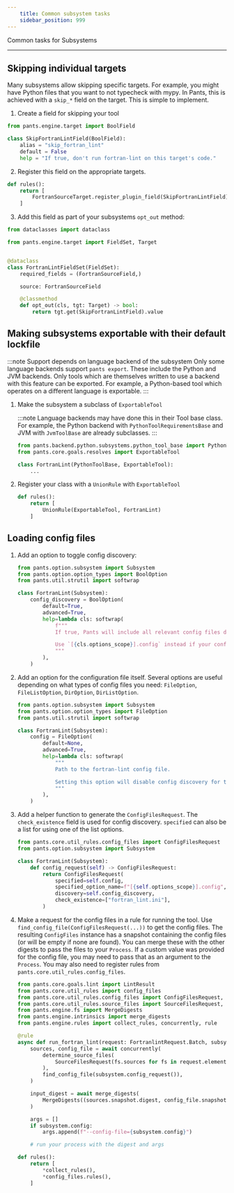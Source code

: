 ```yaml
---
    title: Common subsystem tasks
    sidebar_position: 999
---
```


Common tasks for Subsystems

---

## Skipping individual targets

Many subsystems allow skipping specific targets. For example, you might have Python files that you want to not typecheck with mypy. In Pants, this is achieved with a `skip_*` field on the target. This is simple to implement.

1. Create a field for skipping your tool

```python
from pants.engine.target import BoolField

class SkipFortranLintField(BoolField):
	alias = "skip_fortran_lint"
	default = False
	help = "If true, don't run fortran-lint on this target's code."
```

2. Register this field on the appropriate targets.

```python
def rules():
	return [
		FortranSourceTarget.register_plugin_field(SkipFortranLintField),
	]
```

3. Add this field as part of your subsystems `opt_out` method:

```python
from dataclasses import dataclass

from pants.engine.target import FieldSet, Target


@dataclass
class FortranLintFieldSet(FieldSet):
    required_fields = (FortranSourceField,)

    source: FortranSourceField

    @classmethod
    def opt_out(cls, tgt: Target) -> bool:
        return tgt.get(SkipFortranLintField).value
```

## Making subsystems exportable with their default lockfile

:::note Support depends on language backend of the subsystem
Only some language backends support `pants export`. These include the Python and JVM backends. Only tools which are themselves written to use a backend with this feature can be exported. For example, a Python-based tool which operates on a different language is exportable.
:::

1. Make the subsystem a subclass of `ExportableTool`

    :::note Language backends may have done this in their Tool base class.
    For example, the Python backend with `PythonToolRequirementsBase` and JVM with `JvmToolBase` are already subclasses.
    :::

    ```python
    from pants.backend.python.subsystems.python_tool_base import PythonToolBase
    from pants.core.goals.resolves import ExportableTool

    class FortranLint(PythonToolBase, ExportableTool):
        ...
    ```

2. Register your class with a `UnionRule` with `ExportableTool`

    ```python
    def rules():
        return [
            UnionRule(ExportableTool, FortranLint)
        ]
    ```

## Loading config files

1. Add an option to toggle config discovery:

    ```python
    from pants.option.subsystem import Subsystem
    from pants.option.option_types import BoolOption
    from pants.util.strutil import softwrap

    class FortranLint(Subsystem):
        config_discovery = BoolOption(
            default=True,
            advanced=True,
            help=lambda cls: softwrap(
                f"""
                If true, Pants will include all relevant config files during runs.

                Use `[{cls.options_scope}].config` instead if your config is in a non-standard location.
                """
            ),
        )
    ```

2. Add an option for the configuration file itself. Several options are useful depending on what types of config files you need: `FileOption`, `FileListOption`, `DirOption`, `DirListOption`.

    ```python
    from pants.option.subsystem import Subsystem
    from pants.option.option_types import FileOption
    from pants.util.strutil import softwrap

    class FortranLint(Subsystem):
        config = FileOption(
            default=None,
            advanced=True,
            help=lambda cls: softwrap(
                """
                Path to the fortran-lint config file.

                Setting this option will disable config discovery for the config file. Use this option if the config is located in a non-standard location.
                """
            ),
        )
    ```

3. Add a helper function to generate the `ConfigFilesRequest`. The `check_existence` field is used for config discovery. `specified` can also be a list for using one of the list options.

    ```python
    from pants.core.util_rules.config_files import ConfigFilesRequest
    from pants.option.subsystem import Subsystem

    class FortranLint(Subsystem):
        def config_request(self) -> ConfigFilesRequest:
            return ConfigFilesRequest(
                specified=self.config,
                specified_option_name=f"[{self.options_scope}].config",
                discovery=self.config_discovery,
                check_existence=["fortran_lint.ini"],
            )
    ```

4. Make a request for the config files in a rule for running the tool. Use `find_config_file(ConfigFilesRequest(...))` to get the config files. The resulting `ConfigFiles` instance has a snapshot containing the config files (or will be empty if none are found). You can merge these with the other digests to pass the files to your `Process`. If a custom value was provided for the config file, you may need to pass that as an argument to the `Process`. You may also need to register rules from `pants.core.util_rules.config_files`.

    ```python
    from pants.core.goals.lint import LintResult
    from pants.core.util_rules import config_files
    from pants.core.util_rules.config_files import ConfigFilesRequest, find_config_file
    from pants.core.util_rules.source_files import SourceFilesRequest, determine_source_files
    from pants.engine.fs import MergeDigests
    from pants.engine.intrinsics import merge_digests
    from pants.engine.rules import collect_rules, concurrently, rule

    @rule
    async def run_fortran_lint(request: FortranlintRequest.Batch, subsystem: FortranLint) -> LintResult:
        sources, config_file = await concurrently(
            determine_source_files(
                SourceFilesRequest(fs.sources for fs in request.elements)
            ),
            find_config_file(subsystem.config_request()),
        )

        input_digest = await merge_digests(
            MergeDigests((sources.snapshot.digest, config_file.snapshot.digest))
        )

        args = []
        if subsystem.config:
            args.append(f"--config-file={subsystem.config}")

        # run your process with the digest and args

    def rules():
        return [
            *collect_rules(),
            *config_files.rules(),
        ]
    ```